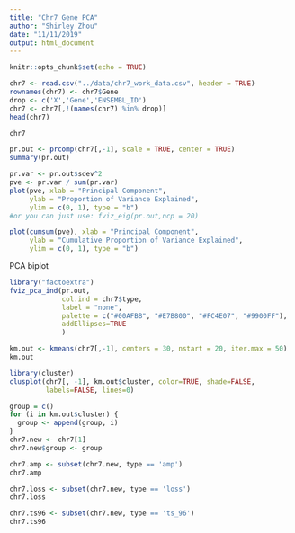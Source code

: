 ```yaml
---
title: "Chr7 Gene PCA"
author: "Shirley Zhou"
date: "11/11/2019"
output: html_document
---
```


```r
knitr::opts_chunk$set(echo = TRUE)
```



```r
chr7 <- read.csv("../data/chr7_work_data.csv", header = TRUE)
rownames(chr7) <- chr7$Gene
drop <- c('X','Gene','ENSEMBL_ID')
chr7 <- chr7[,!(names(chr7) %in% drop)]
head(chr7)
```

```r
chr7
```

```r
pr.out <- prcomp(chr7[,-1], scale = TRUE, center = TRUE)
summary(pr.out)
```


```r
pr.var <- pr.out$sdev^2
pve <- pr.var / sum(pr.var)
plot(pve, xlab = "Principal Component",
     ylab = "Proportion of Variance Explained",
     ylim = c(0, 1), type = "b")
#or you can just use: fviz_eig(pr.out,ncp = 20)

plot(cumsum(pve), xlab = "Principal Component",
     ylab = "Cumulative Proportion of Variance Explained",
     ylim = c(0, 1), type = "b")
```


PCA biplot
```r
library("factoextra")
fviz_pca_ind(pr.out,
             col.ind = chr7$type,
             label = "none",
             palette = c("#00AFBB", "#E7B800", "#FC4E07", "#9900FF"),
             addEllipses=TRUE
             )
```


```r
km.out <- kmeans(chr7[,-1], centers = 30, nstart = 20, iter.max = 50)
km.out
```

```r

library(cluster)
clusplot(chr7[, -1], km.out$cluster, color=TRUE, shade=FALSE, 
         labels=FALSE, lines=0)
```

```r
group = c()
for (i in km.out$cluster) {
  group <- append(group, i)
}
chr7.new <- chr7[1]
chr7.new$group <- group
```

```r
chr7.amp <- subset(chr7.new, type == 'amp')
chr7.amp
```
```r
chr7.loss <- subset(chr7.new, type == 'loss')
chr7.loss
```


```r
chr7.ts96 <- subset(chr7.new, type == 'ts_96')
chr7.ts96
```


